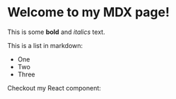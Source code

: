 

# Welcome to my MDX page!
 
This is some **bold** and _italics_ text.
 
This is a list in markdown:

- One
- Two
- Three
 
Checkout my React component: